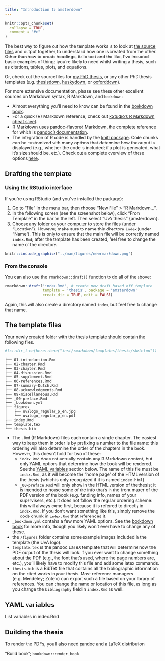 ```yaml
---
title: "Introduction to amsterdown"
---
```


```r
knitr::opts_chunk$set(
  collapse = TRUE,
  comment = "#>"
)
```


The best way to figure out how the template works is to look at [the source files](https://github.com/lcreteig/amsterdown/tree/master/inst/rmarkdown/templates/thesis/skeleton) and output together, to understand how one is created from the other. Other than how to create headings, italic text and the like, I've included basic examples of things iyou're likely to need whilst writing a thesis, such as citations, tables, plots, and equations.

Or, check out the source files for [my PhD thesis](https://github.com/lcreteig/thesis), or any other PhD thesis templates (e.g. [thesisdown](https://github.com/ismayc/thesisdown), [huskydown](https://github.com/benmarwick/huskydown), or [oxforddown](https://github.com/ulyngs/oxforddown)).

For more extensive documentation, please see these other excellent sources on Markdown syntax, R Markdown, and `bookdown`:

* Almost everything you'll need to know can be found in the [bookdown book](https://bookdown.org/yihui/bookdown/).
* For a quick (R) Markdown reference, check out [RStudio's R Markdown cheat sheet](https://rstudio.com/resources/cheatsheets/).
* R Markdown uses pandoc-flavored Markdown, the complete reference for which is [pandoc's  documentation](https://pandoc.org/MANUAL.html#pandocs-markdown).
* The integration of R code is handled by the [knitr package](https://yihui.name/knitr/). Code chunks can be customized with many options  that determine how the ouput is displayed (e.g., whether the code is included; if a plot is generated, what it's size should be, etc.). Check out a complete overview of these options [here](https://yihui.name/knitr/options/).

## Drafting the template

### Using the RStudio interface

If you're using RStudio (and you've installed the package):

1. Go to "File" in the menu bar, then choose "New File" > "R Markdown...". 
2. In the following screen (see the screenshot below), click "From Template" in the bar on the left. Then select "UvA thesis" {amsterdown}.
3. Choose any folder on your computer to store the files (under "Location"). However, make sure to name this directory `index` (under "Name"). This is only to ensure that the main file will be correctly named `index.Rmd`; after the template has been created, feel free to change the name of the directory.

```r
knitr::include_graphics("../man/figures/newrmarkdown.png")
```

### From the console

You can also use the `rmarkdown::draft()` function to do all of the above:

```r
rmarkdown::draft('index.Rmd', # create new draft based off template
                 template = 'thesis', package = 'amsterdown', 
                 create_dir = TRUE, edit = FALSE) 
```

Again, this will also create a directory named `index`, but feel free to change that name.

## The template files

Your newly created folder with the thesis template should contain the following files.

```r
#fs::dir_tree(here::here("inst/rmarkdown/templates/thesis/skeleton"))
```
```
├── 01-introduction.Rmd
├── 02-chapter.Rmd
├── 03-chapter.Rmd
├── 04-discussion.Rmd
├── 05-supplement.Rmd
├── 06-references.Rmd
├── 07-summary-Dutch.Rmd
├── 08-acknowledgments.Rmd
├── 09-miscellaneous.Rmd
├── _00-preface.Rmd
├── _bookdown.yml
├── figures
│   ├── uvalogo_regular_p_en.jpg
│   └── uvalogo_regular_p_en.pdf
├── index.Rmd
├── template.tex
└── thesis.bib
```

* The `.Rmd` (R Markdown) files each contain a single chapter. The easiest way to keep them in order is by prefixing a number to the file name: this ordering will also determine the order of the chapters in the book. However, this doesn't hold for two of these:
    * `index.Rmd` does not actually contain any R Markdown content, but only YAML options that determine how the book will be rendered. See the [YAML variables](#yaml-variables) section below. The name of this file must be `index.Rmd`, as it will become the "home page" of the HTML version of the thesis (which is only recognized if it is named `index.html`)
    * `_00-preface.Rmd` will only show in the HTML version of the thesis; it is intended to house some of the info that's in the front matter of the PDF version of the book (e.g. funding info, names of your supervisers, etc.). It does not follow the regular ordering scheme: this will always come first, because it is referred to directly in `index.Rmd`. If you don't want something like this, simply remove the code chunk in `index.Rmd` that references it.
* `_bookdown.yml` contains a few more YAML options. See the [bookdown book](https://bookdown.org/yihui/bookdown/) for more info, though you likely won't ever have to change any of these.
* the `/figures` folder contains some example images included in the template (the UvA logo).
* `template.tex` is the pandoc LaTeX template that will determine how the PDF output of the thesis will look. If you ever want to change something about the PDF (e.g., the font that's used, where the page numbers are, etc.), you'll likely have to modify this file and add some latex commands.
* `thesis.bib` is a BibTeX file that contains all the bibliographic information on the cited works in your thesis. Most reference managers (e.g. Mendeley; Zotero) can export such a file based on your library of references. You can change the name or location of this file, as long as you change the `bibliography` field in `index.Rmd` as well.

## YAML variables

List variables in index.Rmd

## Building the thesis

To render the PDFs, you'll also need pandoc and a LaTeX distribution

"Build book"; `bookdown::render_book`
